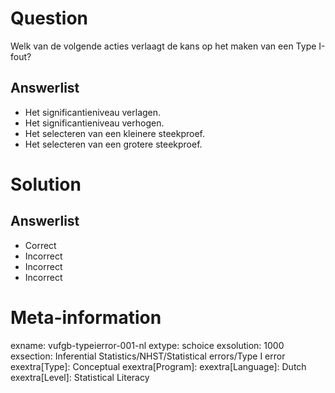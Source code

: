 Question
========

Welk van de volgende acties verlaagt de kans op het maken van een Type I-fout?
  
Answerlist
----------
* Het significantieniveau verlagen.
* Het significantieniveau verhogen.
* Het selecteren van een kleinere steekproef.
* Het selecteren van een grotere steekproef.


Solution
========

Answerlist
----------
* Correct
* Incorrect
* Incorrect
* Incorrect

Meta-information
================
exname: vufgb-typeierror-001-nl
extype: schoice
exsolution: 1000
exsection: Inferential Statistics/NHST/Statistical errors/Type I error
exextra[Type]: Conceptual
exextra[Program]: 
exextra[Language]: Dutch
exextra[Level]: Statistical Literacy
